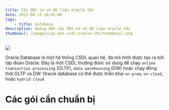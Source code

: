 ```yaml
---
title: Cài đặt cơ sở dữ liệu oracle 19c
date: 2023-04-13 10:01:00
tags:
    - title: database
description: Hướng dẫn cài đặt cơ sở dữ liệu oracle 19c
thumbnail: /images/cai-dat-csdl-oracle-19c/thumbnail.png
---
```


![](/images/cai-dat-csdl-oracle-19c/thumbnail.png)

Oracle Database là một hệ thống CSDL quan hệ, đa mô hình được tạo ra bởi tập đoàn Oracle. Đây là một CSDL thường đươc sử dụng
để chạy `online transaction processing` (OLTP), `data warehousing` (DW) hoặc chạy đồng thời OLTP và DW. Oracle database có thể được 
triển khai `on-prem`, `on-cloud`, hoặc `hybrid cloud`

# Các gói cần chuẩn bị